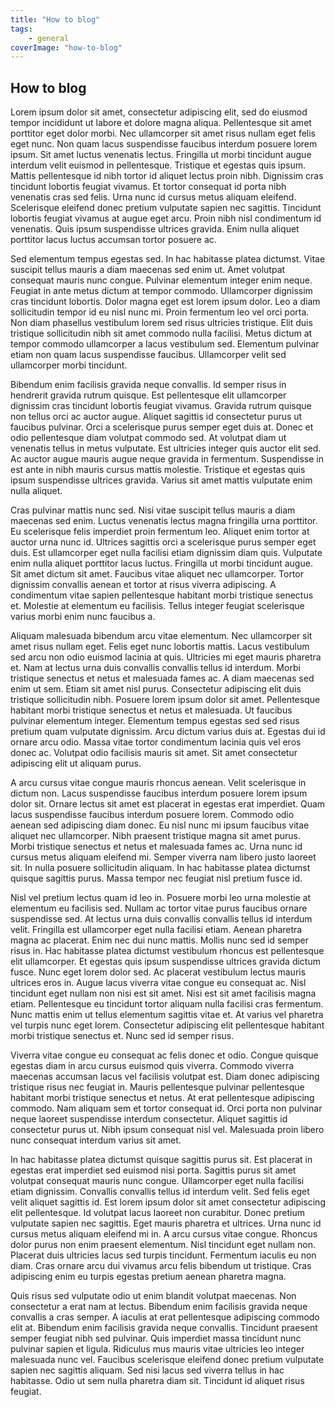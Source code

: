 ```yaml
---
title: "How to blog"
tags:
    - general
coverImage: "how-to-blog"
---
```

## How to blog

Lorem ipsum dolor sit amet, consectetur adipiscing elit, sed do eiusmod tempor incididunt ut labore et dolore magna aliqua. Pellentesque sit amet porttitor eget dolor morbi. Nec ullamcorper sit amet risus nullam eget felis eget nunc. Non quam lacus suspendisse faucibus interdum posuere lorem ipsum. Sit amet luctus venenatis lectus. Fringilla ut morbi tincidunt augue interdum velit euismod in pellentesque. Tristique et egestas quis ipsum. Mattis pellentesque id nibh tortor id aliquet lectus proin nibh. Dignissim cras tincidunt lobortis feugiat vivamus. Et tortor consequat id porta nibh venenatis cras sed felis. Urna nunc id cursus metus aliquam eleifend. Scelerisque eleifend donec pretium vulputate sapien nec sagittis. Tincidunt lobortis feugiat vivamus at augue eget arcu. Proin nibh nisl condimentum id venenatis. Quis ipsum suspendisse ultrices gravida. Enim nulla aliquet porttitor lacus luctus accumsan tortor posuere ac.

Sed elementum tempus egestas sed. In hac habitasse platea dictumst. Vitae suscipit tellus mauris a diam maecenas sed enim ut. Amet volutpat consequat mauris nunc congue. Pulvinar elementum integer enim neque. Feugiat in ante metus dictum at tempor commodo. Ullamcorper dignissim cras tincidunt lobortis. Dolor magna eget est lorem ipsum dolor. Leo a diam sollicitudin tempor id eu nisl nunc mi. Proin fermentum leo vel orci porta. Non diam phasellus vestibulum lorem sed risus ultricies tristique. Elit duis tristique sollicitudin nibh sit amet commodo nulla facilisi. Metus dictum at tempor commodo ullamcorper a lacus vestibulum sed. Elementum pulvinar etiam non quam lacus suspendisse faucibus. Ullamcorper velit sed ullamcorper morbi tincidunt.

Bibendum enim facilisis gravida neque convallis. Id semper risus in hendrerit gravida rutrum quisque. Est pellentesque elit ullamcorper dignissim cras tincidunt lobortis feugiat vivamus. Gravida rutrum quisque non tellus orci ac auctor augue. Aliquet sagittis id consectetur purus ut faucibus pulvinar. Orci a scelerisque purus semper eget duis at. Donec et odio pellentesque diam volutpat commodo sed. At volutpat diam ut venenatis tellus in metus vulputate. Est ultricies integer quis auctor elit sed. Ac auctor augue mauris augue neque gravida in fermentum. Suspendisse in est ante in nibh mauris cursus mattis molestie. Tristique et egestas quis ipsum suspendisse ultrices gravida. Varius sit amet mattis vulputate enim nulla aliquet.

Cras pulvinar mattis nunc sed. Nisi vitae suscipit tellus mauris a diam maecenas sed enim. Luctus venenatis lectus magna fringilla urna porttitor. Eu scelerisque felis imperdiet proin fermentum leo. Aliquet enim tortor at auctor urna nunc id. Ultrices sagittis orci a scelerisque purus semper eget duis. Est ullamcorper eget nulla facilisi etiam dignissim diam quis. Vulputate enim nulla aliquet porttitor lacus luctus. Fringilla ut morbi tincidunt augue. Sit amet dictum sit amet. Faucibus vitae aliquet nec ullamcorper. Tortor dignissim convallis aenean et tortor at risus viverra adipiscing. A condimentum vitae sapien pellentesque habitant morbi tristique senectus et. Molestie at elementum eu facilisis. Tellus integer feugiat scelerisque varius morbi enim nunc faucibus a.

Aliquam malesuada bibendum arcu vitae elementum. Nec ullamcorper sit amet risus nullam eget. Felis eget nunc lobortis mattis. Lacus vestibulum sed arcu non odio euismod lacinia at quis. Ultricies mi eget mauris pharetra et. Nam at lectus urna duis convallis convallis tellus id interdum. Morbi tristique senectus et netus et malesuada fames ac. A diam maecenas sed enim ut sem. Etiam sit amet nisl purus. Consectetur adipiscing elit duis tristique sollicitudin nibh. Posuere lorem ipsum dolor sit amet. Pellentesque habitant morbi tristique senectus et netus et malesuada. Ut faucibus pulvinar elementum integer. Elementum tempus egestas sed sed risus pretium quam vulputate dignissim. Arcu dictum varius duis at. Egestas dui id ornare arcu odio. Massa vitae tortor condimentum lacinia quis vel eros donec ac. Volutpat odio facilisis mauris sit amet. Sit amet consectetur adipiscing elit ut aliquam purus.

A arcu cursus vitae congue mauris rhoncus aenean. Velit scelerisque in dictum non. Lacus suspendisse faucibus interdum posuere lorem ipsum dolor sit. Ornare lectus sit amet est placerat in egestas erat imperdiet. Quam lacus suspendisse faucibus interdum posuere lorem. Commodo odio aenean sed adipiscing diam donec. Eu nisl nunc mi ipsum faucibus vitae aliquet nec ullamcorper. Nibh praesent tristique magna sit amet purus. Morbi tristique senectus et netus et malesuada fames ac. Urna nunc id cursus metus aliquam eleifend mi. Semper viverra nam libero justo laoreet sit. In nulla posuere sollicitudin aliquam. In hac habitasse platea dictumst quisque sagittis purus. Massa tempor nec feugiat nisl pretium fusce id.

Nisl vel pretium lectus quam id leo in. Posuere morbi leo urna molestie at elementum eu facilisis sed. Nullam ac tortor vitae purus faucibus ornare suspendisse sed. At lectus urna duis convallis convallis tellus id interdum velit. Fringilla est ullamcorper eget nulla facilisi etiam. Aenean pharetra magna ac placerat. Enim nec dui nunc mattis. Mollis nunc sed id semper risus in. Hac habitasse platea dictumst vestibulum rhoncus est pellentesque elit ullamcorper. Et egestas quis ipsum suspendisse ultrices gravida dictum fusce. Nunc eget lorem dolor sed. Ac placerat vestibulum lectus mauris ultrices eros in. Augue lacus viverra vitae congue eu consequat ac. Nisl tincidunt eget nullam non nisi est sit amet. Nisi est sit amet facilisis magna etiam. Pellentesque eu tincidunt tortor aliquam nulla facilisi cras fermentum. Nunc mattis enim ut tellus elementum sagittis vitae et. At varius vel pharetra vel turpis nunc eget lorem. Consectetur adipiscing elit pellentesque habitant morbi tristique senectus et. Nunc sed id semper risus.

Viverra vitae congue eu consequat ac felis donec et odio. Congue quisque egestas diam in arcu cursus euismod quis viverra. Commodo viverra maecenas accumsan lacus vel facilisis volutpat est. Diam donec adipiscing tristique risus nec feugiat in. Mauris pellentesque pulvinar pellentesque habitant morbi tristique senectus et netus. At erat pellentesque adipiscing commodo. Nam aliquam sem et tortor consequat id. Orci porta non pulvinar neque laoreet suspendisse interdum consectetur. Aliquet sagittis id consectetur purus ut. Nibh ipsum consequat nisl vel. Malesuada proin libero nunc consequat interdum varius sit amet.

In hac habitasse platea dictumst quisque sagittis purus sit. Est placerat in egestas erat imperdiet sed euismod nisi porta. Sagittis purus sit amet volutpat consequat mauris nunc congue. Ullamcorper eget nulla facilisi etiam dignissim. Convallis convallis tellus id interdum velit. Sed felis eget velit aliquet sagittis id. Est lorem ipsum dolor sit amet consectetur adipiscing elit pellentesque. Id volutpat lacus laoreet non curabitur. Donec pretium vulputate sapien nec sagittis. Eget mauris pharetra et ultrices. Urna nunc id cursus metus aliquam eleifend mi in. A arcu cursus vitae congue. Rhoncus dolor purus non enim praesent elementum. Nisl tincidunt eget nullam non. Placerat duis ultricies lacus sed turpis tincidunt. Fermentum iaculis eu non diam. Cras ornare arcu dui vivamus arcu felis bibendum ut tristique. Cras adipiscing enim eu turpis egestas pretium aenean pharetra magna.

Quis risus sed vulputate odio ut enim blandit volutpat maecenas. Non consectetur a erat nam at lectus. Bibendum enim facilisis gravida neque convallis a cras semper. A iaculis at erat pellentesque adipiscing commodo elit at. Bibendum enim facilisis gravida neque convallis. Tincidunt praesent semper feugiat nibh sed pulvinar. Quis imperdiet massa tincidunt nunc pulvinar sapien et ligula. Ridiculus mus mauris vitae ultricies leo integer malesuada nunc vel. Faucibus scelerisque eleifend donec pretium vulputate sapien nec sagittis aliquam. Sed nisi lacus sed viverra tellus in hac habitasse. Odio ut sem nulla pharetra diam sit. Tincidunt id aliquet risus feugiat.